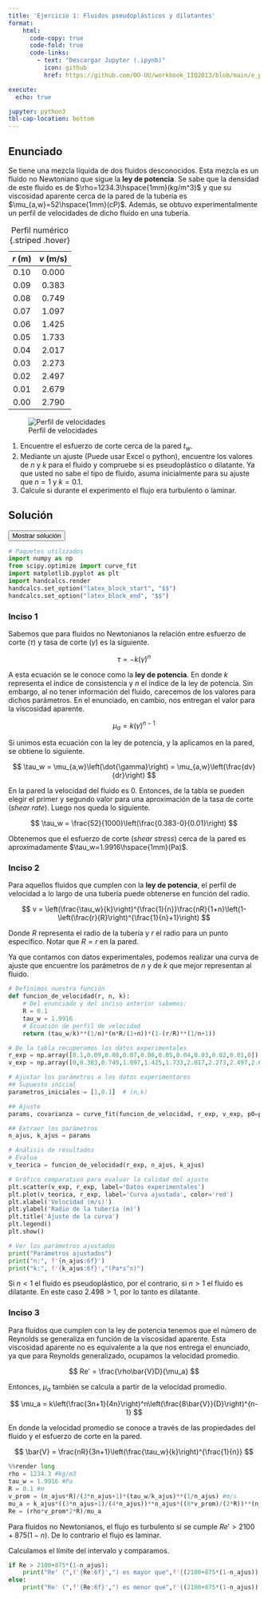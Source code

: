 ```yaml
---
title: 'Ejercicio 1: Fluidos pseudoplásticos y dilatantes'
format:
    html: 
      code-copy: true
      code-fold: true
      code-links: 
        - text: "Descargar Jupyter (.ipynb)"
          icon: github
          href: https://github.com/OO-UU/workbook_IIQ2013/blob/main/e_prop/01_FNN/jupyter/e01_1.ipynb

execute: 
  echo: true

jupyter: python3
tbl-cap-location: bottom
---
```




## Enunciado

Se tiene una mezcla líquida de dos fluidos desconocidos. Esta mezcla es un fluido no Newtoniano que sigue la **ley de potencia**. Se sabe que la densidad de este fluido es de $\rho=1234.3\hspace{1mm}(kg/m^3)$ y que su viscosidad aparente cerca de la pared de la tubería es $\mu_{a,w}=52\hspace{1mm}(cP)$. Además, se obtuvo experimentalmente un perfil de velocidades de dicho fluido en una tubería.

::: {#tlb-img layout-ncol=2 layout-align="center"}
| $r~\text{(m)}$ | $v~\text{(m/s)}$ |
|:--------------:|:----------------:|
| 0.10           | 0.000            |
| 0.09           | 0.383            |
| 0.08           | 0.749            |
| 0.07           | 1.097            |
| 0.06           | 1.425            |
| 0.05           | 1.733            |
| 0.04           | 2.017            |
| 0.03           | 2.273            |
| 0.02           | 2.497            |
| 0.01           | 2.679            |
| 0.00           | 2.790            |

: Perfil numérico {.striped .hover}

![Perfil de velocidades](./images/img01_1.png)
:::

1. Encuentre el esfuerzo de corte cerca de la pared $t_w$.
2. Mediante un ajuste (Puede usar Excel o python), encuentre los valores de $n$ y $k$ para el fluido y compruebe si es pseudoplástico o dilatante. Ya que usted no sabe el tipo de fluido, asuma inicialmente para su ajuste que $n=1$ y $k=0.1$.
3. Calcule si durante el experimento el flujo era turbulento o laminar.

## Solución

<button class="btn btn-success" data-bs-toggle="collapse" href="#e01_1-sol" aria-expanded="false">Mostrar solución</button>

::: {#e01_1-sol .collapse .multi-collapse}

```python
# Paquetes utilizados
import numpy as np
from scipy.optimize import curve_fit
import matplotlib.pyplot as plt
import handcalcs.render
handcalcs.set_option("latex_block_start", "$$")
handcalcs.set_option("latex_block_end", "$$")
```

### Inciso 1

Sabemos que para fluidos no Newtonianos la relación entre esfuerzo de corte $(\tau)$ y tasa de corte $(\dot{\gamma})$ es la siguiente.

$$
\tau = -k\left(\dot{\gamma}\right)^{n}
$$

A esta ecuación se le conoce como la **ley de potencia**. En donde $k$ representa el índice de consistencia y $n$ el índice de la ley de potencia. Sin embargo, al no tener información del fluido, carecemos de los valores para dichos parámetros. En el enunciado, en cambio, nos entregan el valor para la viscosidad aparente.

$$
\mu_a = k\left(\dot{\gamma}\right)^{n-1}
$$

Si unimos esta ecuación con la ley de potencia, y la aplicamos en la pared, se obtiene lo siguiente.

$$
\tau_w = \mu_{a,w}\left(\dot{\gamma}\right) = \mu_{a,w}\left(\frac{dv}{dr}\right)
$$

En la pared la velocidad del fluido es 0. Entonces, de la tabla se pueden elegir el primer y segundo valor para una aproximación de la tasa de corte (*shear rate*). Luego nos queda lo siguiente.

$$
\tau_w = \frac{52}{1000}\left(\frac{0.383-0}{0.01}\right)
$$

Obtenemos que el esfuerzo de corte (*shear stress*) cerca de la pared es aproximadamente $\tau_w=1.9916\hspace{1mm}(Pa)$.

### Inciso 2

Para aquellos fluidos que cumplen con la **ley de potencia**, el perfil de velocidad a lo largo de una tubería puede obtenerse en función del radio.

$$
v = \left(\frac{\tau_w}{k}\right)^{\frac{1}{n}}\frac{nR}{1+n}\left(1-\left(\frac{r}{R}\right)^{\frac{1}{n}+1}\right)
$$

Donde $R$ representa el radio de la tubería y $r$ el radio para un punto específico. Notar que $R=r$ en la pared.

Ya que contamos con datos experimentales, podemos realizar una curva de ajuste que encuentre los parámetros de $n$ y de $k$ que mejor representan al fluido.

```python
# Definimos nuestra función
def funcion_de_velocidad(r, n, k):
    # Del enunciado y del inciso anterior sabemos:
    R = 0.1
    tau_w = 1.9916
    # Ecuación de perfil de velocidad
    return (tau_w/k)**(1/n)*(n*R/(1+n))*(1-(r/R)**(1/n+1))

# De la tabla recuperamos los datos experimentales
r_exp = np.array([0.1,0.09,0.08,0.07,0.06,0.05,0.04,0.03,0.02,0.01,0]) #m
v_exp = np.array([0,0.383,0.749,1.097,1.425,1.733,2.017,2.273,2.497,2.679,2.790]) #m/s

# Ajustar los parámetros a los datos experimentares
## Supuesto inicial
parametros_iniciales = [1,0.1]  # (n,k)

## Ajuste
params, covarianza = curve_fit(funcion_de_velocidad, r_exp, v_exp, p0=parametros_iniciales)

## Extraer los parámetros
n_ajus, k_ajus = params

# Análisis de resultados
# Evalua
v_teorica = funcion_de_velocidad(r_exp, n_ajus, k_ajus)

# Gráfico comparativo para evaluar la calidad del ajuste
plt.scatter(v_exp, r_exp, label='Datos experimentales')
plt.plot(v_teorica, r_exp, label='Curva ajustada', color='red')
plt.xlabel('Velocidad (m/s)')
plt.ylabel('Radio de la tubería (m)')
plt.title('Ajuste de la curva')
plt.legend()
plt.show()

# Ver los parámetros ajustados
print("Parámetros ajustados")
print("n:", f'{n_ajus:6f}')
print("k:", f'{k_ajus:6f}',"(Pa*s^n)")
```

Si $n<1$ el fluido es pseudoplástico, por el contrario, si $n>1$ el fluido es dilatante. En este caso $2.498>1$, por lo tanto es dilatante.

### Inciso 3

Para fluidos que cumplen con la ley de potencia tenemos que el número de Reynolds se generaliza en función de la viscosidad aparente. Esta viscosidad aparente no es equivalente a la que nos entrega el enunciado, ya que para Reynolds generalizado, ocupamos la velocidad promedio.

$$
Re' = \frac{\rho\bar{V}D}{\mu_a}
$$

Entonces, $\mu_a$ también se calcula a partir de la velocidad promedio.

$$
\mu_a = k\left(\frac{3n+1}{4n}\right)^n\left(\frac{8\bar{V}}{D}\right)^{n-1}
$$

En donde la velocidad promedio se conoce a través de las propiedades del fluido y el esfuerzo de corte en la pared.

$$
\bar{V} = \frac{nR}{3n+1}\left(\frac{\tau_w}{k}\right)^{\frac{1}{n}}
$$

```python
%%render long
rho = 1234.3 #kg/m3
tau_w = 1.9916 #Pa
R = 0.1 #m
v_prom = (n_ajus*R)/(3*n_ajus+1)*(tau_w/k_ajus)**(1/n_ajus) #m/s
mu_a = k_ajus*((3*n_ajus+1)/(4*n_ajus))**n_ajus*((8*v_prom)/(2*R))**(n_ajus-1) #Pa*s
Re = (rho*v_prom*2*R)/mu_a
```

Para fluidos no Newtonianos, el flujo es turbulento si se cumple $Re'>2100+875(1-n)$. De lo contrario el flujo es laminar.

Calculamos el límite del intervalo y comparamos.

```python
if Re > 2100+875*(1-n_ajus):
    print("Re' (",f'{Re:6f}',") es mayor que",f'{(2100+875*(1-n_ajus)):6f}',", por lo tanto el flujo es turbulento.")
else:
    print("Re' (",f'{Re:6f}',") es menor que",f'{(2100+875*(1-n_ajus)):6f}',", por lo tanto el flujo es laminar.")
```

:::